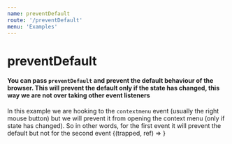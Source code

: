 ```yaml
---
name: preventDefault
route: '/preventDefault'
menu: 'Examples'
---
```



# preventDefault

#### You can pass `preventDefault` and prevent the default behaviour of the browser. This will prevent the default only if the state has changed, this way we are not over taking other event listeners

In this example we are hooking to the `contextmenu` event (usually the right mouse button) 
but we will prevent it from opening the context menu (only if state has changed).
So in other words, for the first event it will prevent the default but not for the second event
<Playground >
  <Trap event="contextmenu" preventDefault>
    {(trapped, ref) => <Box innerRef={ref} isFocused={trapped} />}
  </Trap>
</Playground>